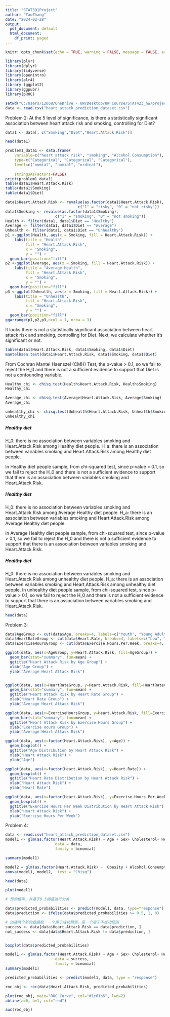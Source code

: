 ---
title: "STAT391Project"
author: "TaoZhang"
date: "2024-02-28"
output:
  pdf_document: default
  html_document:
    df_print: paged
---


```{r setup, include=FALSE}
knitr::opts_chunk$set(echo = TRUE, warning = FALSE, message = FALSE, error = FALSE)
```

```{r}
library(plyr)
library(dplyr)
library(tidyverse)
library(openintro)
library(alr4)
library (ggplot2)
library(ggpubr)
library(pROC)
```



```{r}
setwd("C:/Users/12068/OneDrive - UW/Desktop/UW Course/STAT423_hw/project")
data <- read.csv("heart_attack_prediction_dataset.csv")
```

Problem 2: At the 5 level of significance, is there a statistically significant association between heart attack risk and smoking, controlling for Diet?

```{r}
data1 <- data[, c("Smoking","Diet","Heart.Attack.Risk")]

head(data1)
```

```{r}
problem1_data1 <- data.frame(
    variable=c("heart attack risk", "smoking", "Alcohol.Consumption"), 
    type=c("Categorical", "Categorical", "Categorical"), 
    level=c("nomial", "nomial", "ordinal"),
  
    stringsAsFactors=FALSE)
print(problem1_data1)
table(data1$Heart.Attack.Risk)
table(data1$Smoking)
table(data1$Diet)
```
```{r}
data1$Heart.Attack.Risk <- revalue(as.factor(data1$Heart.Attack.Risk), 
                                c("1" = "risky", "0" = "not risky"))
data1$Smoking <- revalue(as.factor(data1$Smoking),
                      c("1" = "smoking", "0" = "not smoking"))
Health <- filter(data1, data1$Diet == "Healthy")
Average <- filter(data1, data1$Diet == "Average")
Unhealth <- filter(data1, data1$Diet == "Unhealthy")
p1 <-ggplot(Health, aes(x = Smoking, fill = Heart.Attack.Risk)) +
    labs(title = "Health",
         fill = "Heart.Attack.Risk",
         x = "Smoking",
         y = "") +
  geom_bar(position="fill")
p2 <-ggplot(Average, aes(x = Smoking, fill = Heart.Attack.Risk)) +
    labs(title = "Average Health",
         fill = "Heart.Attack.Risk",
         x = "Smoking",
         y = "") +
  geom_bar(position="fill")
p3 <-ggplot(Unhealth, aes(x = Smoking, fill = Heart.Attack.Risk)) +
    labs(title = "Unhealth",
         fill = "Heart.Attack.Risk",
         x = "Smoking",
         y = "") +
  geom_bar(position="fill")
ggarrange(p1,p2,p3,ncol = 1, nrow = 3)
```
It looks there is not a statistically significant association between heart attack risk and smoking, controlling for Diet.
Next, we calculate whether it's significant or not.






```{r}
table(data1$Heart.Attack.Risk, data1$Smoking, data1$Diet)
mantelhaen.test(data1$Heart.Attack.Risk, data1$Smoking, data1$Diet)
```

From Cochran Mantel Haenszel (CMH) Test, the p-value > 0.1, so we fail to reject the H_0 and there is not a sufficient evidence to support that Diet is  not a confounding variable.

```{r}
Healthy_chi <- chisq.test(Health$Heart.Attack.Risk, Health$Smoking)
Healthy_chi

Average_chi <- chisq.test(Average$Heart.Attack.Risk, Average$Smoking)
Average_chi

unhealthy_chi <- chisq.test(Unhealth$Heart.Attack.Risk, Unhealth$Smoking)
unhealthy_chi
```

##### Healthy diet
H_0: there is no association between variables smoking and Heart.Attack.Risk among Healthy diet people. 
H_a: there is an association between variables smoking and Heart.Attack.Risk among Healthy diet people. 

In Healthy diet people sample, from chi-squared test, since p-value > 0.1, so we fail to reject the H_0 and there is not a sufficient evidence to support that there is an association between variables smoking and Heart.Attack.Risk. 


##### Healthy diet
H_0: there is no association between variables smoking and Heart.Attack.Risk among Average Healthy diet people. 
H_a: there is an association between variables smoking and Heart.Attack.Risk among Average Healthy diet people. 

In Average Healthy diet people sample, from chi-squared test, since p-value > 0.1, so we fail to reject the H_0 and there is not a sufficient evidence to support that there is an association between variables smoking and Heart.Attack.Risk. 


##### Healthy diet
H_0: there is no association between variables smoking and Heart.Attack.Risk among unhealthy diet people. 
H_a: there is an association between variables smoking and Heart.Attack.Risk among unhealthy diet people. 
In unhealthy diet people sample, from chi-squared test, since p-value > 0.1, so we fail to reject the H_0 and there is not a sufficient evidence to support that there is an association between variables smoking and Heart.Attack.Risk. 


```{r}
head(data)
```


Problem 3:

```{r}
data$AgeGroup <- cut(data$Age, breaks=4, labels=c("Youth", "Young Adult", "Middle Aged", "Senior"))
data$HeartRateGroup <- cut(data$Heart.Rate, breaks=4, labels=c("Low", "Medium", "High", "Very High"))
data$ExerciseHoursGroup <- cut(data$Exercise.Hours.Per.Week, breaks=4, labels=c("Sedentary", "Light", "Moderate", "Active"))

ggplot(data, aes(x=AgeGroup, y=Heart.Attack.Risk, fill=AgeGroup)) +
  geom_bar(stat="summary", fun=mean) +
  ggtitle("Heart Attack Risk by Age Group") +
  xlab("Age Group") +
  ylab("Average Heart Attack Risk")


ggplot(data, aes(x=HeartRateGroup, y=Heart.Attack.Risk, fill=HeartRateGroup)) +
  geom_bar(stat="summary", fun=mean) +
  ggtitle("Heart Attack Risk by Heart Rate Group") +
  xlab("Heart Rate Group") +
  ylab("Average Heart Attack Risk")

ggplot(data, aes(x=ExerciseHoursGroup, y=Heart.Attack.Risk, fill=ExerciseHoursGroup)) +
  geom_bar(stat="summary", fun=mean) +
  ggtitle("Heart Attack Risk by Exercise Hours Group") +
  xlab("Exercise Hours Group") +
  ylab("Average Heart Attack Risk")

ggplot(data, aes(x=factor(Heart.Attack.Risk), y=Age)) +
  geom_boxplot() +
  ggtitle("Age Distribution by Heart Attack Risk") +
  xlab("Heart Attack Risk") +
  ylab("Age")

ggplot(data, aes(x=factor(Heart.Attack.Risk), y=Heart.Rate)) +
  geom_boxplot() +
  ggtitle("Heart Rate Distribution by Heart Attack Risk") +
  xlab("Heart Attack Risk") +
  ylab("Heart Rate")

ggplot(data, aes(x=factor(Heart.Attack.Risk), y=Exercise.Hours.Per.Week)) +
  geom_boxplot() +
  ggtitle("Exercise Hours Per Week Distribution by Heart Attack Risk") +
  xlab("Heart Attack Risk") +
  ylab("Exercise Hours Per Week")
```














Problem 4:
```{r}
data <- read.csv("heart_attack_prediction_dataset.csv")
model1 <- glm(as.factor(Heart.Attack.Risk) ~ Age + Sex+ Cholesterol+ Heart.Rate+Diabetes+Family.History+Smoking+  Obesity + Alcohol.Consumption + Exercise.Hours.Per.Week + Stress.Level + Income + BMI + Triglycerides + Country,
                      data = data,
                      family = binomial)

summary(model1)
```

```{r}
model2 = glm(as.factor(Heart.Attack.Risk) ~  Obesity + Alcohol.Consumption +Exercise.Hours.Per.Week+Stress.Level+Income+BMI+Triglycerides, data = data, family = binomial)
anova(model1, model2,  test = "Chisq")
```

```{r}
head(data)
```


```{r}
plot(model1)
```





```{r}
# 预测概率，并基于0.5阈值进行分类
```


```{r}
data$predicted_probabilities <- predict(model1, data, type="response")
data$prediction <- ifelse(data$predicted_probabilities >= 0.5, 1, 0)

# 创建两个新的数据框：一个用于成功预测，另一个用于不成功预测
success <- data[data$Heart.Attack.Risk == data$prediction, ]
not_success <- data[data$Heart.Attack.Risk != data$prediction, ]
```


```{r}
```


```{r}
boxplot(data$predicted_probabilities)
```


```{r}
model1 <- glm(as.factor(Heart.Attack.Risk) ~ Age + Sex+ Cholesterol+ Heart.Rate+Diabetes+Family.History+Smoking+  Obesity + Alcohol.Consumption + Exercise.Hours.Per.Week + Stress.Level + Income + BMI + Triglycerides + Country,
                      data = success,
                      family = binomial)
summary(model1)
```






```{r}
predicted_probabilities <- predict(model1, data, type = "response")

roc_obj <- roc(data$Heart.Attack.Risk, predicted_probabilities)

plot(roc_obj, main="ROC Curve", col="#1c61b6", lwd=2)
abline(a=0, b=1, col="red")

auc(roc_obj)
```










